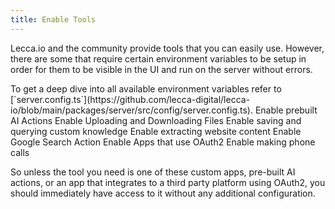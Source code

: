 ```yaml
---
title: Enable Tools
---
```


Lecca.io and the community provide tools that you can easily use. However, there are some that require certain environment variables to be setup in order for them to be visible in the UI and run on the server without errors.

<Callout>
  To get a deep dive into all available environment variables refer to
  [`server.config.ts`](https://github.com/lecca-digital/lecca-io/blob/main/packages/server/src/config/server.config.ts).
</Callout>

<Cards>
  <Card
    title="AI Actions"
    href="/docs/development/tools/enable-tools/ai-actions"
  >
    Enable prebuilt AI Actions
  </Card>
  <Card
    title="Files"
    href="/docs/development/tools/enable-tools/enabling-file-upload-download"
  >
    Enable Uploading and Downloading Files
  </Card>
  <Card
    title="Knowledge Notebooks"
    href="/docs/development/tools/enable-tools/google-search"
  >
    Enable saving and querying custom knowledge
  </Card>
  <Card
    title="Extract Website Content"
    href="/docs/development/tools/enable-tools/extract-website-content"
  >
    Enable extracting website content
  </Card>
  <Card
    title="Google Search"
    href="/docs/development/tools/enable-tools/google-search"
  >
    Enable Google Search Action
  </Card>
  <Card
    title="OAuth2 Tools"
    href="/docs/development/tools/enable-tools/oauth2-tools"
  >
    Enable Apps that use OAuth2
  </Card>
  <Card
    title="Phone Calling"
    href="/docs/development/tools/enable-tools/ai-actions"
  >
    Enable making phone calls
  </Card>
</Cards>

So unless the tool you need is one of these custom apps, pre-built AI actions, or an app that integrates to a third party platform using OAuth2, you should immediately have access to it without any additional configuration.
